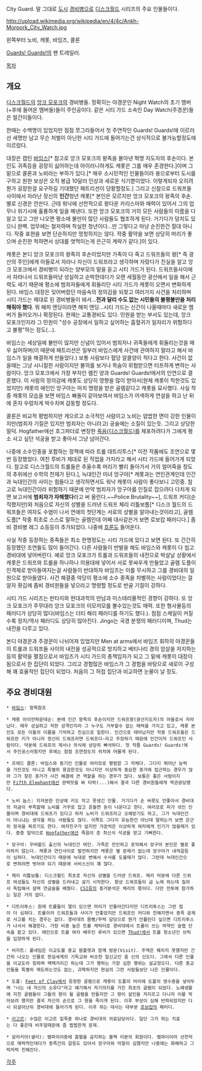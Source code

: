 City Guard. 말 그대로 [[도시]] [[경비병]]으로 [[디스크월드]] 시리즈의 주요 인물들이다.

http://upload.wikimedia.org/wikipedia/en/4/4c/Ankh-Morpork_City_Watch.jpg

왼쪽부터 노비, 캐롯, 바임즈, 콜론

{{{#!html
<object width="640" height="385"><param name="movie" value="http://www.youtube.com/v/PKJz7Tm5_rU?fs=1&amp;hl=ko_KR"></param><param name="allowFullScreen" value="true"></param><param name="allowscriptaccess" value="always"></param><embed src="http://www.youtube.com/v/PKJz7Tm5_rU?fs=1&amp;hl=ko_KR" type="application/x-shockwave-flash" allowscriptaccess="always" allowfullscreen="true" width="640" height="385"></embed></object>
}}}
[[Guards! Guards!]]의 팬 트레일러.

[[목차]]
== 개요 ==
[[디스크월드]]의 [[앙크 모포크]]의 경비병들. 정확히는 야경꾼인 Night Watch의 초기 멤버(+후에 들어온 멤버들)들이 주인공이다. 같은 시티 가드 소속인 Day Watch(주경꾼)들은 얼간이들이다.

한때는 수백명이 있었지만 점점 쪼그라들어서 첫 주연작인 Guards! Guards!에 이르러선 세명만 남고 무슨 처벌이 아닌한 시티 가드에 들어가는건 상식적으로 불가능할정도에 이르렀다.

대장은 캡틴 [[바임스]][* 참고로 앙크 모포크의 왕족을 몰아낸 혁명 지도자의 후손이다. 본인도 귀족등을 굉장히 싫어하는데 아이러니하게도 캐롯은 그를 매우 존경한다.]이며 그 밑으로 콜론과 노비라는 부하가 있다.[* 매우 소시민적인 인물들이라 용으로부터 도시를 구하고 원한 보상은 오직 봉급 10달러 인상과 새로운 식기뿐이었다. 이렇게되자 오히려 뭔가 굉장한걸 요구하길 기대했던 패트리션이 당황할정도.] 그리고 신참으로 드워프들사이에서 자라난 장신의 '''인간'''청년 캐롯[* 본인은 모르지만 앙크 모포크의 왕족의 후손. 별로 신경은 안쓴다. 근데 워낙에 선천적으로 왕다운 카리스마와 매력이 있어서 그의 업무나 위기시에 훌륭하게 일을 해낸다. 또한 앙크 모포크의 거의 모든 사람들의 이름을 다 알고 있고 그만 나오면 평소에 불만이 많던 사람들도 협조하게 된다. 거기다가 덩치도 있으니 완벽. 업무에는 철저하며 착실한 청년이다...만 그렇다고 마냥 순진한건 절대 아니다. 작중 표현을 보면 단순하지만 멍청하지는 않다. 작중 활약을 보면 상당히 머리가 좋으며 순진한 척하면서 상대를 엿먹이는게 은근히 계략가 같다.]이 있다.

캐롯은 본디 앙크 모포크의 왕족의 후손이었지만 가족이 다 죽고 드워프들의 왕[* 즉 광산의 주인]에게 아들로서 자라나 자신이 드워프라고 생각하며 자랐다가 진실을 알고 앙크 모포크에서 경비병이 되라는 양부모의 말을 듣고 시티 가드가 된다. 드워프들사이에서 자라나서 드워프들마냥 성실하고 순박한데다가 오랜 세월동안 광산에서 일을 해서 근력도 세기 때문에 평소에 범죄자들에게 휘둘리던 시티 가드가 캐롯이 오면서 변화하게 된다. 바임스 대장은 잊어버렸던 마음속의 정의감을 되찾고 여러가지 사건을 처리하며 시티 가드는 제대로 된 경비병들이 돼서...'''전과 달리 수도 없는 시민들의 불평불만을 처리해줘야 했다'''. 뭐 해피 엔딩이라면 해피 엔딩...시티 가드는 신간이 나올때마다 새로운 멤버가 들어오거나 확장된다. 현재는 교통경비도 있다. 민원을 받는 부서도 있는데, 앙크 모포크인지라 그 민원이 "성수 공장에서 일하고 싶어하는 흡혈귀가 일자리가 위험하다고 불평"하는 정도(...).

바임스는 세상일에 불만이 많지만 신념이 있어서 범죄자나 귀족들에게 휘둘리는것을 매우 싫어하며(이 때문에 패트리션은 일부러 바임스에게 사건에 관여하지 말라고 해서 바임스가 일을 해결하게 만들었다.) 보통 사람보다 혈당 알콜양이 적다고 한다. 사건이 없을때는 그냥 시니컬한 사람이지만 불의를 보거나 목숨이 위협받으면 터프하게 변하는 사람이다. 앙크 모포크에서 가장 부자인 램킨 양과 Guards! Guards!에서의 인연으로 결혼했다. 이 사람의 정의감에 캐롯도 상당히 영향을 많이 받아서(원체 캐롯이 착한것도 있었지만) 캐롯의 애인인 앙구아는 마치 명령을 받은 골렘같다고 캐롯을 묘사했다. 사실 작중 캐롯의 모습을 보면 바임스 빠돌이 같아보여서 바임스가 어색하게 연설을 하고 난 뒤에 혼자 우렁차게 박수치며 감동할 정도다.

콜론은 비교적 평범하지만 게으르고 소극적인 사람이고 노비는 얍쌉한 면이 강한 인물이지만(범죄자 기질은 있지만 범죄자는 아니라고) 궁술에는 소질이 있는듯. 그리고 상당한 밀덕. Hogfather에선 호그파더로 변장한 [[죽음(디스크월드)]]를 체포하려다가 그에게 평소 사고 싶던 석궁을 받고 좋아서 그냥 넘어간다.

나중에 소수인종을 포함하는 정책에 따라 트롤 데트리투스[* 이전 작품에도 조연으로 몇번 등장했었다. 여친 루비가 제대로 된 직업을 가지라고 해서 시티 가드에 들어가게 되었다. 참고로 디스크월드의 트롤들은 추울수록 머리가 빨리 돌아가서 거의 얼어죽을 정도의 추위에선 수학의 천재가 된다.], 늑대인간 미녀 앙구아[* 캐롯과는 연인관계인데 인간과 늑대인간의 사이는 힘들다고 생각하면서도 워낙 캐롯이 사람이 좋다보니 고민중. 참고로 늑대인간이라 위험하기 때문에 만약 범죄자가 앙구아를 인질로 잡으려다 다치게 되면 보고서에 '''범죄자가 자해했다'''라고 써 올린다.~~Police Brutality~~], 드워프 커디(순직했지만)와 처음으로 자신의 성별을 드러낸 드워프 체리 리틀보톰[* 디스크 월드의 드워프들은 여자도 수염이 나서 연애의 첫단계는 서로의 성별을 알아내는것이라고], 골렘 도플[* 작중 최초로 스스로 말하는 골렘인데 어째 대사같은거 보면 로보캅 패러디다.] 좀비 경비병 레그 쇼등등이 추가되었다. 나중에 [[흐룬]]도 들어온다.

사실 작중 등장하는 종족들은 최소 한명정도는 시티 가드에 있다고 보면 된다. 또 간간히 등장했던 조연들도 많이 들어간다. 다른 사람들이 반발을 해도 바임스와 캐롯이 다 씹고 경비대에 넣어버린다. 예로 앙크 모포크가 트롤과 드워프들의 내전으로 박살날 상황에서 캐롯은 드워프와 트롤을 하나하나 의용대에 넣어서 서로 못싸우게 만들었고 골렘 도플이 인격체로 받아들여지는걸 사람들이 반대하자 바임즈는 이를 무시하고 그를 경비대의 일원으로 받아들였다. 사건 해결중 악당이 평소에 소수 종족을 차별하는 사람이었다는 걸 알자 홧김에 좀비 경비원들을 넣으라고 명령할 정도로 반골 기질이 강하다.

시티 가드 시리즈는 판타지와 현대과학의 만남과 미스테리물적인 경향이 강하다. 또 앙크 모포크가 주무대라 앙크 모포크의 이모저모를 볼수있는것도 매력. 또한 형사물등의 패러디가 상당히 많다(바임스는 더티 해리 패러디를 하기도 했다.). 점점 스케일이 커질수록 정치/역사 패러디도 상당히 많아진다. Jingo는 국경 분쟁의 패러디이며, Thud는 내전을 다루고 있다.

본디 야경꾼과 주경꾼이 나뉘어져 있었지만 Men at arms에서 바임즈 휘하의 야경꾼들이 트롤과 드워프들 사이의 내전을 성공적으로 방지하고 베티나리 경의 암살을 저지하는등의 활약을 펼침으로서 바임즈가 시티 가드의 총책임자가 되고 그 밑에 캐롯이 대장이 됨으로서 한 집단이 되었다. 그리고 경험많은 바임스가 그 경험을 바탕으로 새로이 구성해 꽤 효율적인 집단이 되었다. 처음의 그 허접 집단과 비교하면 눈물이 날 정도.

== 주요 경비대원 ==
 * [[바임스]]: 항목참조

 * 캐롯 아이언파운데슨: 본래 인간 왕족의 후손이지만 드워프왕(광산지도자)의 아들로서 자라났다. 매우 성실하고 착한 성격인지라 그 누구도 거부할수 없는 매력을 가지고 있고, 캐롯 본인도 모든 이들의 이름을 기억하고 진심으로 일한다. 인간으로 태어났지만 작중 드워프들은 드워프란 키가 아니라 정신이 드워프라면 드워프다-라고 주장하기 때문에 인간이자 드워프인 사람이다. 덕분에 드워프의 제사나 의식에 상당히 빠삭하다. 첫 작품 Guards! Guards!에서 주인공스러웠지만 후에는 점점 조연정도의 위치에 머물게 된다.

 * 프레드 콜론: 바임스와 동기인 인물로 여러모로 평범함 그 자체다. 그다지 뛰어난 능력을 가진것도 아니고 특별히 용감한것도 아니지만 이상하게 중요한 증거에 접근하는 경우가 많아 그가 찾은 증거가 사건 해결에 큰 역할을 하는 경우가 많다. 보통은 좋은 사람이지만 [[Fifth Elephant]]에선 권력맛을 봐 타락(...)해서 결국 다른 경비원들에게 역관광당했다.

 * 노비 놉스: 지저분한 인상에 키도 작고 못생긴 인물. 거기다가 손 버릇도 안좋아서 경비대의 자금이 부족할때 노비를 거꾸로 잡고 흔들면 돈이 나온다고 한다. 여러모로 피가 섞인 인물이며 경비대에 드워프가 있다고 하자 노비가 드워프라고 오해받기도 하고, 그가 늑대인간이 아니냐는 생각을 하는 사람들도 많다. 이쪽도 그다지 유능한건 아닌데 말하는거 보면 은근히 정곡을 찌르기도 한다. 여자친구가 없지만 가끔씩은 이상하게 여자에게 인기가 많을때가 있다. 중증 밀덕으로 [[Hogfather]]에선 죽음이 준 최신식 석궁을 받고 기뻐한다.

 * 앙구아: 우버왈드 출신의 늑대인간 여인. 가족은 잔인하고 포악해서 앙구아 본인은 별로 좋아하지 않는다. 캐롯과 연인사이로 발전하지만 캐롯은 별 문제가 없는데 앙구아가 내적갈등이 심하다. 늑대인간이기 때문에 늑대로 변해서 수사를 도울때가 많다. 그런데 늑대인간으로 변하려면 벗어야 되기 때문에 서비스신이 꽤 많다.

 * 체리 리틀보톰: 디스크월드 최초로 자신의 성별을 드러낸 드워프. 체리 덕분에 다른 드워프 여성들도 자신의 성별을 드러내고 살기 시작한다. 항상 드워프들이 금 노래 하는데 질려서 독립해서 살며 연금술을 배웠다. [[CSI]]류의 증거분석은 체리의 몫이다. 다만 전투에 참가하는 일은 거의 없다.

 * 디트리투스: 원래 트롤들이 열이 있으면 머리가 안돌아간다지만 디트리투스는 그런 점이 더 심하다. 트롤이라 드워프들과 사이가 안좋았지만 드워프인 커디와 친해지면서 종족 문제로 사고를 치는 경우는 없다. 경비대의 몸빵/무력 담당으로 뭔가 안풀린다 싶으면 디트리투스가 나서서 해결한다. 가장 비중 높은 트롤 캐릭터로 경비대에서 트롤이 쓰는 마약인 슬랩 단속을 맡고 있다. 애인으로 트롤 여자 배우인 루비가 있으면 [[Thud!]]에서 트롤 청소년인 브릭을 입양하게 된다.

 * 비지트: 풀네임은 이교도를 종교 팜플렛과 함께 방문(Visit). 주역은 꿰차지 못했지만 간간히 나오는 인물로 현실세계의 기독교와 비슷한 일신교인 옴 신의 신도다. 그래서 다른 인물을 이교도라 칭하며 떽떽거리긴 하는데 그가 행하는 가장 심한 행위는 설교정도다. 다른 종교인들을 특별히 매도하는것도 없는, 괴팍하지만 현실의 그런 사람들보단 나은 인물이다.

 * 도플: [[Feet of Clay]]에서 등장한 골렘으로 캐롯이 도플의 머리에 도플의 영수증을 넣어두며 "너는 네 자신의 소유다"라고 얘기해서 자기의지를 가진 최초의 골렘이 되었다. 노예생활에 지친 골렘들이 그들의 왕이 될 골렘을 만들지만 그 왕이 살인을 저지르고 다니자 이를 막아보려 했지만 결국 자신의 손으로 그 왕을 죽이게 된다. 이후 부상이 심해 반파되었지만 다시 되살아난뒤 경비대에 들어가게 된다. 이후 하는 대사는 대부분 [[로보캅]]의 패러디.

 * [[이고르]]: 수많은 이고르 일족중 하나로 경비대의 의료담당이다. 일단 그가 하는 치료는 다 좋은데 비주얼때문에 좀 찝찝한게 문제.

 * 살라키아(샐리): 뱀파이어중에 흡혈을 금지하는 블랙 리본의 회원이다. 뱀파이어라 선천적으로 매력적인데다가 종족간의 갈등도 있어서 앙구아와 마찰이 심했지만 나중에는 화해하고 그럭저럭 친해진다.
[[각주]]
